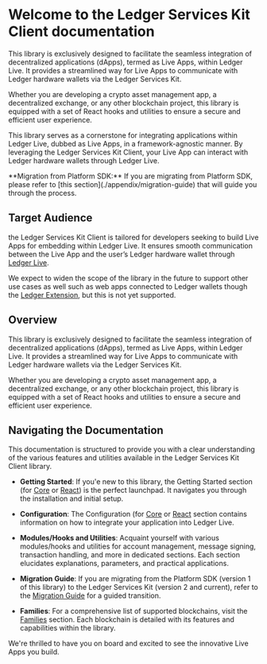 

# Welcome to the Ledger Services Kit Client documentation

This library is exclusively designed to facilitate the seamless integration of decentralized applications (dApps), termed as Live Apps, within Ledger Live. It provides a streamlined way for Live Apps to communicate with Ledger hardware wallets via the Ledger Services Kit.

Whether you are developing a crypto asset management app, a decentralized exchange, or any other blockchain project, this library is equipped with a set of React hooks and utilities to ensure a secure and efficient user experience.


This library serves as a cornerstone for integrating applications within Ledger Live, dubbed as Live Apps, in a framework-agnostic manner. By leveraging the Ledger Services Kit Client, your Live App can interact with Ledger hardware wallets through Ledger Live.

<Callout emoji="💡">
  **Migration from Platform SDK:** If you are migrating from Platform SDK,
  please refer to [this section](./appendix/migration-guide) that will guide you
  through the process.
</Callout>

## Target Audience

the Ledger Services Kit Client is tailored for developers seeking to build Live Apps for embedding within Ledger Live. It ensures smooth communication between the Live App and the user’s Ledger hardware wallet through [Ledger Live](https://www.ledger.com/ledger-live).

We expect to widen the scope of the library in the future to support other use cases as well such as web apps connected to Ledger wallets though the [Ledger Extension](https://www.ledger.com/ledger-extension), but this is not yet supported.


## Overview

This library is exclusively designed to facilitate the seamless integration of decentralized applications (dApps), termed as Live Apps, within Ledger Live. It provides a streamlined way for Live Apps to communicate with Ledger hardware wallets via the Ledger Services Kit.

Whether you are developing a crypto asset management app, a decentralized exchange, or any other blockchain project, this library is equipped with a set of React hooks and utilities to ensure a secure and efficient user experience.

## Navigating the Documentation

This documentation is structured to provide you with a clear understanding of the various features and utilities available in the Ledger Services Kit Client library.

- **Getting Started**: If you'e new to this library, the Getting Started section (for [Core](./core/getting-started) or [React](./react/getting-started)) is the perfect launchpad. It navigates you through the installation and initial setup.

- **Configuration**: The Configuration (for [Core](./core/configuration.mdx) or [React](./react/configuration) section contains information on how to integrate your application into Ledger Live.

- **Modules/Hooks and Utilities**: Acquaint yourself with various modules/hooks and utilities for account management, message signing, transaction handling, and more in dedicated sections. Each section elucidates explanations, parameters, and practical applications.

- **Migration Guide**: If you are migrating from the Platform SDK (version 1 of this library) to the Ledger Services Kit (version 2 and current), refer to the [Migration Guide](./appendix/migration-guide) for a guided transition.

- **Families**: For a comprehensive list of supported blockchains, visit the [Families](./appendix/families) section. Each blockchain is detailed with its features and capabilities within the library.

We're thrilled to have you on board and excited to see the innovative Live Apps you build.